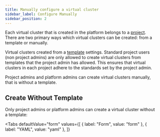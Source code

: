 ```yaml
---
title: Manually configure a virtual cluster
sidebar_label: Configure Manually
sidebar_position: 2
---
```




Each virtual cluster that is created in the platform belongs to a [project](../../../understand/what-are-projects.mdx). There are two primary ways which
virtual clusters can be created: from a template or manually.

Virtual clusters created from a [template](../../../understand/what-are-templates.mdx)
settings. Standard project users (non project admins) are only allowed to create virtual clusters
from templates that the project admin has allowed. This ensures that virtual clusters in
each project adhere to the standards set by the project admin.

Project admins and platform admins can create virtual clusters manually, that is without a template.

## Create Without Template

Only project admins or platform admins can create a virtual cluster without a template:

<Tabs
  defaultValue="form"
  values={[
    { label: "Form", value: "form" },
    { label: "YAML", value: "yaml" },
  ]}
>
  <TabItem value="form">
    <PartialVirtualClusterCreateUINoTemplate />
  </TabItem>
  <TabItem value="yaml">
    <PartialVirtualClusterCreateYamlNoTemplate />
  </TabItem>
</Tabs>


